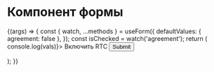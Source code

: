 
<Meta title="Controls / Checkbox" component={Checkbox} />

# Компонент формы

<Story name="Basic" args={{}}>
  {(args) => {
    const { watch, ...methods } = useForm({
      defaultValues: { agreement: false },
    });
    const isChecked = watch('agreement');
    return (
      <Form methods={methods} onSubmit={(vals) => console.log(vals)}>
        <Form.Field name="agreement" label="Agreement">
          <Checkbox value="1" forceControlled>
            Включить RTC
          </Checkbox>
        </Form.Field>
        <button type="submit">Submit</button>
      </Form>
    );
  }}
</Story>
